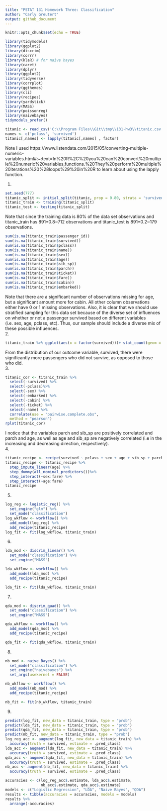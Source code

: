 ```yaml
---
title: "PSTAT 131 Homework Three: Classification"
author: "Carly Greutert"
output: github_document
---
```


```r
knitr::opts_chunk$set(echo = TRUE)
```

```r
library(tidymodels)
library(ggplot2)
library(discrim)
library(corrr)
library(klaR) # for naive bayes
library(caret)
library(dplyr)
library(ggplot2)
library(tidyverse)
library(corrplot)
library(ggthemes)
library(cli)
library(recipes)
library(yardstick)
library(MASS)
library(poissonreg)
library(naivebayes)
tidymodels_prefer()
```

```r
titanic <- read_csv('C:\\Program Files\\Git\\tmp\\131-hw3\\titanic.csv')
names <- c('pclass', 'survived')
titanic[,names] <- lapply(titanic[,names] , factor)
```

Note I used https://www.listendata.com/2015/05/converting-multiple-numeric-variables.html#:~:text=In%20R%2C%20you%20can%20convert%20multiple%20numeric%20variables,functions.%20They%20perform%20multiple%20iterations%20%28loops%29%20in%20R to learn about using the lapply function.

1.
```r
set.seed(777)
titanic_split <- initial_split(titanic, prop = 0.80, strata = 'survived')
titanic_train <- training(titanic_split)
titanic_test <- testing(titanic_split)
```
Note that since the training data is 80% of the data set observations and titanic_train has 891\*0.8~712 observations and titanic_test is 891\*0.2~179 observations. 
```r
sum(is.na(titanic_train$passenger_id))
sum(is.na(titanic_train$survived))
sum(is.na(titanic_train$pclass))
sum(is.na(titanic_train$name))
sum(is.na(titanic_train$sex))
sum(is.na(titanic_train$age))
sum(is.na(titanic_train$sib_sp))
sum(is.na(titanic_train$parch))
sum(is.na(titanic_train$ticket))
sum(is.na(titanic_train$fare))
sum(is.na(titanic_train$cabin))
sum(is.na(titanic_train$embarked))
```
Note that there are a significant number of observations missing for age, but a significant amount more for cabin. All other column observations either have 0 or 1 missing observations. Also, it is clear that we should use stratified sampling for this data set because of the diverse set of influences on whether or not a passenger survived based on different variables (i.e. sex, age, pclass, etc). Thus, our sample should include a diverse mix of these possible influences.                                                                                     
2. 
```r
titanic_train %>% ggplot(aes(x = factor(survived)))+ stat_count(geom = "bar")
```

From the distribution of our outcome variable, survived, there were significantly more passengers who did not survive, as opposed to those who did.                                   
3.
```r
titanic_cor <- titanic_train %>%
  select(-survived) %>%
  select(-pclass)%>%
  select(-sex) %>%
  select(-embarked) %>%
  select(-cabin) %>%
  select(-ticket) %>%
  select(-name) %>%
  correlate(use = "pairwise.complete.obs",
  method = "pearson")
rplot(titanic_cor)
```

I notice that the variables parch and sib_sp are positively correlated and parch and age, as well as age and sib_sp are negatively correlated (i.e in the increasing and decreasing direction, respectively).                                                                       
4.
```r
titanic_recipe <- recipe(survived ~ pclass + sex + age + sib_sp + parch + fare, data = titanic_train)
titanic_recipe <- titanic_recipe %>%
  step_impute_linear(age) %>%
  step_dummy(all_nominal_predictors())%>%
  step_interact(~sex:fare) %>%
  step_interact(~age:fare)
titanic_recipe
```

5.
```r
log_reg <- logistic_reg() %>% 
  set_engine("glm") %>% 
  set_mode("classification")
log_wkflow <- workflow() %>% 
  add_model(log_reg) %>% 
  add_recipe(titanic_recipe)
log_fit <- fit(log_wkflow, titanic_train)
```

6.
```r
lda_mod <- discrim_linear() %>% 
  set_mode("classification") %>% 
  set_engine("MASS")

lda_wkflow <- workflow() %>% 
  add_model(lda_mod) %>% 
  add_recipe(titanic_recipe)

lda_fit <- fit(lda_wkflow, titanic_train)
```
7.
```r
qda_mod <- discrim_quad() %>% 
  set_mode("classification") %>% 
  set_engine("MASS")

qda_wkflow <- workflow() %>% 
  add_model(qda_mod) %>% 
  add_recipe(titanic_recipe)

qda_fit <- fit(qda_wkflow, titanic_train)
```
8.
```r
nb_mod <- naive_Bayes() %>% 
  set_mode("classification") %>% 
  set_engine("naivebayes") %>% 
  set_args(usekernel = FALSE) 

nb_wkflow <- workflow() %>% 
  add_model(nb_mod) %>% 
  add_recipe(titanic_recipe)

nb_fit <- fit(nb_wkflow, titanic_train)
```
9.
```r
predict(log_fit, new_data = titanic_train, type = "prob")
predict(lda_fit, new_data = titanic_train, type = "prob")
predict(qda_fit, new_data = titanic_train, type = "prob")
predict(nb_fit, new_data = titanic_train, type = "prob")
log_reg_acc <- augment(log_fit, new_data = titanic_train) %>%
  accuracy(truth = survived, estimate = .pred_class)
lda_acc <- augment(lda_fit, new_data = titanic_train) %>%
  accuracy(truth = survived, estimate = .pred_class)
qda_acc <- augment(qda_fit, new_data = titanic_train) %>%
  accuracy(truth = survived, estimate = .pred_class)
nb_acc <- augment(nb_fit, new_data = titanic_train) %>%
  accuracy(truth = survived, estimate = .pred_class)

accuracies <- c(log_reg_acc$.estimate, lda_acc$.estimate, 
                nb_acc$.estimate, qda_acc$.estimate)
models <- c("Logistic Regression", "LDA", "Naive Bayes", "QDA")
results <- tibble(accuracies = accuracies, models = models)
results %>% 
  arrange(-accuracies)
```
